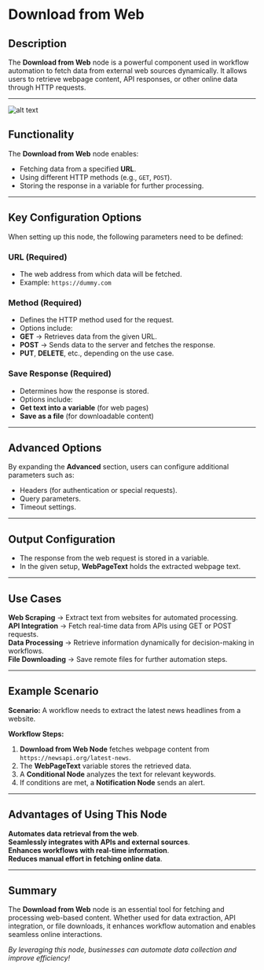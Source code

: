 # **Download from Web**

## **Description**

The **Download from Web** node is a powerful component used in workflow automation to fetch data from external web sources dynamically. It allows users to retrieve webpage content, API responses, or other online data through HTTP requests.

---
![alt text](../assets/http/download-from-web.png)

## **Functionality**

The **Download from Web** node enables:

- Fetching data from a specified **URL**.
- Using different HTTP methods (e.g., `GET`, `POST`).
- Storing the response in a variable for further processing.

---

## **Key Configuration Options**

When setting up this node, the following parameters need to be defined:

### **URL (Required)**

- The web address from which data will be fetched.
- Example: `https://dummy.com`

### **Method (Required)**

- Defines the HTTP method used for the request.
- Options include:
- **GET** → Retrieves data from the given URL.
- **POST** → Sends data to the server and fetches the response.
- **PUT**, **DELETE**, etc., depending on the use case.

### **Save Response (Required)**

- Determines how the response is stored.
- Options include:
- **Get text into a variable** (for web pages)
- **Save as a file** (for downloadable content)

---

## **Advanced Options**

By expanding the **Advanced** section, users can configure additional parameters such as:

- Headers (for authentication or special requests).
- Query parameters.
- Timeout settings.

---

## **Output Configuration**

- The response from the web request is stored in a variable.
- In the given setup, **WebPageText** holds the extracted webpage text.

---

## **Use Cases**

**Web Scraping** → Extract text from websites for automated processing.  
**API Integration** → Fetch real-time data from APIs using GET or POST requests.  
**Data Processing** → Retrieve information dynamically for decision-making in workflows.  
**File Downloading** → Save remote files for further automation steps.  

---

## **Example Scenario**

**Scenario:** A workflow needs to extract the latest news headlines from a website.

**Workflow Steps:**

1. **Download from Web Node** fetches webpage content from `https://newsapi.org/latest-news`.
2. The **WebPageText** variable stores the retrieved data.
3. A **Conditional Node** analyzes the text for relevant keywords.
4. If conditions are met, a **Notification Node** sends an alert.

---

## **Advantages of Using This Node**

**Automates data retrieval from the web**.  
**Seamlessly integrates with APIs and external sources**.  
**Enhances workflows with real-time information**.  
**Reduces manual effort in fetching online data**.  

---

## **Summary**

The **Download from Web** node is an essential tool for fetching and processing web-based content. Whether used for data extraction, API integration, or file downloads, it enhances workflow automation and enables seamless online interactions.

*By leveraging this node, businesses can automate data collection and improve efficiency!*